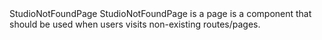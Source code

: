 
<Meta of={StudioNotFoundPageStories} />

<Heading level={1} size='small'>
  StudioNotFoundPage
</Heading>
<Paragraph>
  StudioNotFoundPage is a page is a component that should be used when users visits non-existing
  routes/pages.
</Paragraph>

<Canvas of={StudioNotFoundPageStories.Preview} />
